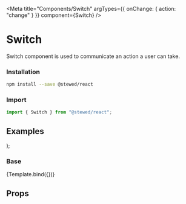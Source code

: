 
<Meta title="Components/Switch" argTypes={{ onChange: { action: "change" } }} component={Switch} />

# Switch

Switch component is used to communicate an action a user can take.

### Installation

```bash
npm install --save @stewed/react
```

### Import

```js
import { Switch } from "@stewed/react";
```

## Examples

  <Theme>
    <Switch {...args} />
  </Theme>
);

### Base

<Canvas>
  <Story
    name="Base"
    args={{
      disabled: false,
      checked: false,
      reversed: false,
      size: "md",
      skin: "primary",
      children: "Label",
    }}>
    {Template.bind({})}
  </Story>
</Canvas>

## Props

<ArgsTable of={Switch} />
